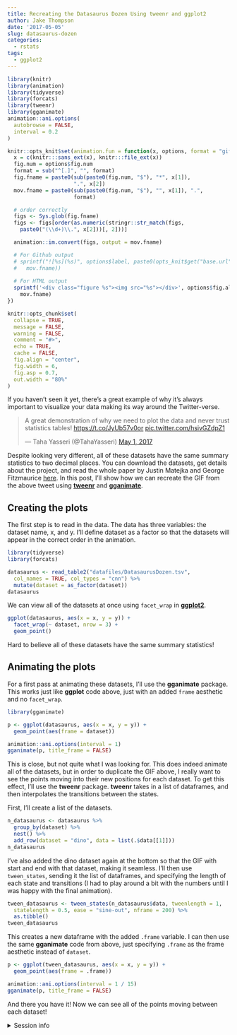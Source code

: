 ```yaml
---
title: Recreating the Datasaurus Dozen Using tweenr and ggplot2
author: Jake Thompson
date: '2017-05-05'
slug: datasaurus-dozen
categories:
  - rstats
tags:
  - ggplot2
---
```


```r
library(knitr)
library(animation)
library(tidyverse)
library(forcats)
library(tweenr)
library(gganimate)
animation::ani.options(
  autobrowse = FALSE,
  interval = 0.2
)

knitr::opts_knit$set(animation.fun = function(x, options, format = "gif") {
  x = c(knitr:::sans_ext(x), knitr:::file_ext(x))
  fig.num = options$fig.num
  format = sub("^[.]", "", format)
  fig.fname = paste0(sub(paste0(fig.num, "$"), "*", x[1]),
                     ".", x[2])
  mov.fname = paste0(sub(paste0(fig.num, "$"), "", x[1]), ".",
                     format)

  # order correctly
  figs <- Sys.glob(fig.fname)
  figs <- figs[order(as.numeric(stringr::str_match(figs,
    paste0("(\\d+)\\.", x[2]))[, 2]))]

  animation::im.convert(figs, output = mov.fname)

  # For Github output
  # sprintf("![%s](%s)", options$label, paste0(opts_knit$get("base.url"),
  #   mov.fname))
  
  # For HTML output
  sprintf('<div class="figure %s"><img src="%s"></div>', options$fig.align,
    mov.fname)
})

knitr::opts_chunk$set(
  collapse = TRUE,
  message = FALSE,
  warning = FALSE,
  comment = "#>",
  echo = TRUE,
  cache = FALSE,
  fig.align = "center",
  fig.width = 6,
  fig.asp = 0.7,
  out.width = "80%"
)
```

If you haven't seen it yet, there's a great example of why it's always important to visualize your data making its way around the Twitter-verse.

<blockquote class="twitter-tweet" data-lang="en"><p lang="en" dir="ltr">A great demonstration of why we need to plot the data and never trust statistics tables! <a href="https://t.co/JyUb57v0or">https://t.co/JyUb57v0or</a> <a href="https://t.co/hsivGZdpZ1">pic.twitter.com/hsivGZdpZ1</a></p>&mdash; Taha Yasseri (@TahaYasseri) <a href="https://twitter.com/TahaYasseri/status/859084459127316480">May 1, 2017</a></blockquote>
<script async src="//platform.twitter.com/widgets.js" charset="utf-8"></script>

Despite looking very different, all of these datasets have the same summary statistics to two decimal places. You can download the datasets, get details about the project, and read the whole paper by Justin Matejka and George Fitzmaurice [here](https://www.autodeskresearch.com/publications/samestats). In this post, I'll show how we can recreate the GIF from the above tweet using [**tweenr**](https://github.com/thomasp85/tweenr) and [**gganimate**](https://github.com/dgrtwo/gganimate).

## Creating the plots

The first step is to read in the data. The data has three variables: the dataset name, x, and y. I'll define dataset as a factor so that the datasets will appear in the correct order in the animation.

```r
library(tidyverse)
library(forcats)

datasaurus <- read_table2("datafiles/DatasaurusDozen.tsv",
  col_names = TRUE, col_types = "cnn") %>%
  mutate(dataset = as_factor(dataset))
datasaurus
```

We can view all of the datasets at once using `facet_wrap` in [**ggplot2**](http://ggplot2.tidyverse.org/).

```r
ggplot(datasaurus, aes(x = x, y = y)) +
  facet_wrap(~ dataset, nrow = 3) +
  geom_point()
```

Hard to believe all of these datasets have the same summary statistics!

## Animating the plots

For a first pass at animating these datasets, I'll use the **gganimate** package. This works just like **ggplot** code above, just with an added `frame` aesthetic and no `facet_wrap`.

```r
library(gganimate)

p <- ggplot(datasaurus, aes(x = x, y = y)) +
  geom_point(aes(frame = dataset))

animation::ani.options(interval = 1)
gganimate(p, title_frame = FALSE)
```

This is close, but not quite what I was looking for. This does indeed animate all of the datasets, but in order to duplicate the GIF above, I really want to see the points moving into their new positions for each dataset. To get this effect, I'll use the **tweenr** package. **tweenr** takes in a list of dataframes, and then interpolates the transitions between the states.

First, I'll create a list of the datasets.

```r
n_datasaurus <- datasaurus %>%
  group_by(dataset) %>%
  nest() %>%
  add_row(dataset = "dino", data = list(.$data[[1]]))
n_datasaurus
```

I've also added the dino dataset again at the bottom so that the GIF with start and end with that dataset, making it seamless. I'll then use `tween_states`, sending it the list of dataframes, and specifying the length of each state and transitions (I had to play around a bit with the numbers until I was happy with the final animation).

```r
tween_datasaurus <- tween_states(n_datasaurus$data, tweenlength = 1,
  statelength = 0.5, ease = "sine-out", nframe = 200) %>%
  as.tibble()
tween_datasaurus
```

This creates a new dataframe with the added `.frame` variable. I can then use the same **gganimate** code from above, just specifying `.frame` as the frame aesthetic instead of `dataset`.

```r
p <- ggplot(tween_datasaurus, aes(x = x, y = y)) +
  geom_point(aes(frame = .frame))

animation::ani.options(interval = 1 / 15)
gganimate(p, title_frame = FALSE)
```

And there you have it! Now we can see all of the points moving between each dataset!

<details><summary>Session info</summary>
```r
devtools::session_info()
```
</details>